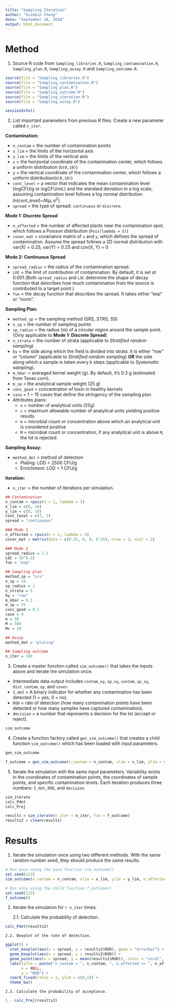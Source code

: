 ```yaml
---
title: "Sampling Iteration"
author: "Xianbin Cheng"
date: "September 16, 2018"
output: html_document
---
```


# Method

1. Source R code from `Sampling_libraries.R`, `Sampling_contamination.R`, `Sampling_plan.R`, `Sampling_assay.R` and `Sampling_outcome.R`.

```r
source(file = "Sampling_libraries.R")
source(file = "Sampling_contamination.R")
source(file = "Sampling_plan.R")
source(file = "Sampling_outcome.R")
source(file = "Sampling_iteration.R")
source(file = "Sampling_assay.R")
```

```r
sessionInfo()
```

2. List important parameters from previous R files. Create a new parameter called `n_iter`.

**Contamination:**  

  * `n_contam` = the number of contamination points 
  * `x_lim` = the limits of the horizontal axis  
  * `y_lim` = the limits of the vertical axis  
  * `x` = the horizontal coordinate of the contamination center, which follows a uniform distribution (`U(0,10)`)
  * `y` = the vertical coordinate of the contamination center, which follows a uniform distribution(`U(0,10)`)  
  * `cont_level` = a vector that indicates the mean contamination level (logCFU/g or logCFU/mL) and the standard deviation in a log scale, assuming contamination level follows a log normal distribution $ln(cont\_level)$~$N(\mu, \sigma^2)$. 
  * `spread` = the type of spread: `continuous` or `discrete`.

  **Mode 1: Discrete Spread** 

  * `n_affected` = the number of affected plants near the contamination spot, which follows a Poisson distribution (`Pois(lambda = 5)`)   
  * `covar_mat` = covariance matrix of `x` and `y`, which defines the spread of contamination. Assume the spread follows a 2D normal distribution with var(X) =     0.25, var(Y) = 0.25 and cov(X, Y) = 0  

  **Mode 2: Continuous Spread**

  * `spread_radius` = the radius of the contamination spread. 
  * `LOC` = the limit of contribution of contamination. By default, it is set at 0.001.(Both `spread_radius` and `LOC` determine the shape of decay function that describes how much contamination from the source is contributed to a target point.)
  * `fun` = the decay function that describes the spread. It takes either "exp" or "norm".

**Sampling Plan:**  

  * `method_sp` = the sampling method (SRS, STRS, SS)
  * `n_sp` = the number of sampling points
  * `sp_radius` = the radius (m) of a circular region around the sample point. (Only applicable to **Mode 1: Discrete Spread**)
  * `n_strata` = the number of strata (applicable to *Stratified random sampling*)
  * `by` = the side along which the field is divided into strata. It is either "row" or "column" (applicable to *Stratified random sampling*) **OR** the side along which a sample is taken every k steps (applicable to *Systematic sampling*).
  * `m_kbar` = averaged kernel weight (g). By default, it's 0.3 g (estimated from Texas corn).
  * `m_sp` = the analytical sample weight (25 g)
  * `conc_good` = concentration of toxin in healthy kernels
  * `case` = 1 ~ 15 cases that define the stringency of the sampling plan.
  * Attributes plans:
      + `n` = number of analytical units (25g)
      + `c` = maximum allowable number of analytical units yielding positive results
      + `m` = microbial count or concentration above which an analytical unit is considered positive
      + `M` = microbial count or concentration, if any analytical unit is above `M`, the lot is rejected.

**Sampling Assay:**
  
  * `method_det` = method of detection
      + Plating: LOD = 2500 CFU/g
      + Enrichment: LOD = 1 CFU/g

**Iteration:**

  * `n_iter` = the number of iterations per simulation.

```r
## Contamination
n_contam = rpois(n = 1, lambda = 3)
x_lim = c(0, 10)
y_lim = c(0, 10)
cont_level = c(7, 1)
spread = "continuous"

### Mode 1
n_affected = rpois(n = 1, lambda = 5)
covar_mat = matrix(data = c(0.25, 0, 0, 0.25), nrow = 2, ncol = 2)

### Mode 2
spread_radius = 2.5
LOC = 10^(-3)
fun = "exp"

## Sampling plan
method_sp = "srs"
n_sp = 10
sp_radius = 1
n_strata = 5
by = "row"
m_kbar = 0.3
m_sp = 25
conc_good = 0.1
case = 9
m = 50
M = 500
Mc = 20

## Assay
method_det = "plating"

## Sampling outcome
n_iter = 100
```

3. Create a master function called `sim_outcome()` that takes the inputs above and iterate the simulation once.

* Intermediate data output includes `contam_xy`, `sp_xy`, `contam_sp_xy`, `dist_contam_sp`, and `cover`.
* `I_det` = A binary indicator for whether any contamination has been detected (1 = yes, 0 = no).
* `ROD` = rate of detection (how many contamination points have been detected or how many samples have captured contamination).
* `decision` = a number that represents a decision for the lot (accept or reject).

```r
sim_outcome
```

4. Create a function factory called `gen_sim_outcome()` that creates a child function `sim_outcome()` which has been loaded with input parameters. 

```r
gen_sim_outcome 

f_outcome = gen_sim_outcome(n_contam = n_contam, xlim = x_lim, ylim = y_lim, n_affected = n_affected, covar_mat = covar_mat, spread_radius = spread_radius, method = method_sp, n_sp = n_sp, sp_radius = sp_radius, spread = spread, n_strata = n_strata, by = by, cont_level = cont_level, LOC = LOC, fun = fun, m_kbar = m_kbar, m_sp = m_sp, conc_good = conc_good, case = case, m = m, M = M, Mc = Mc, method_det = method_det)
```

5. Iterate the simulation with the same input parameters. Variability exists in the coordinates of contamination points, the coordinates of sample points, and specific contamination levels. Each iteration produces three numbers: `I_det`, `ROD`, and `decision`.

```r
sim_iterate
calc_Pdet
calc_Prej
```

```r
results = sim_iterate(n_iter = n_iter, fun = f_outcome)
results2 = clean(results)
```

# Results

1. Iterate the simulation once using two different methods. With the same random number seed, they should produce the same results.

```r
# Run once using the bare function sim_outcome()
set.seed(123)
sim_outcome(n_contam = n_contam, xlim = x_lim, ylim = y_lim, n_affected = n_affected, covar_mat = covar_mat, spread_radius = spread_radius, method = method_sp, n_sp = n_sp, sp_radius = sp_radius, spread = spread, n_strata = n_strata, by = by, cont_level = cont_level, LOC = LOC, fun = fun, m_kbar = m_kbar, m_sp = m_sp, conc_good = conc_good, case = case, m = m, M = M, Mc = Mc, method_det = method_det)

# Run once using the child function f_outcome()
set.seed(123)
f_outcome()
```

2. Iterate the simulation for `r n_iter` times.  

    2.1. Calculate the probability of detection.  

```r
calc_Pdet(results2)
```


    2.2. Boxplot of the rate of detection.  

```r
ggplot() +
  stat_boxplot(aes(x = spread, y = results2$ROD), geom = "errorbar") +
  geom_boxplot(aes(x = spread, y = results2$ROD)) +
  geom_point(aes(x = spread, y = mean(results2$ROD)), color = "coral", shape = 4, size = 5) +
  labs(title = paste("n_contam = ", n_contam, ", n_affected <= ", n_affected,", n_sp = ", n_sp, ", n_iter = ", n_iter , sep = ""), 
       x = NULL,
       y = "ROD") +
  coord_fixed(ratio = 1, ylim = c(0,1)) +
  theme_bw()
```

    2.3. Calculate the probability of acceptance.

```r
1 - calc_Prej(results2)
```

